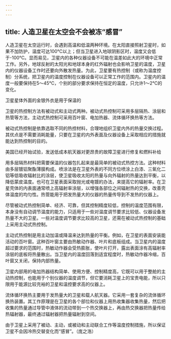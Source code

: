 ```yaml
---
---
---
```

title: 人造卫星在太空会不会被冻“感冒”
---




人造卫星在太空运行时，会遇到高温和低温两种环境。在太阳直接照射卫星时，如果不加防护，温度可达100℃以上；但当卫星进入地球阴影区时，温度又会低于-100℃。显而易见，卫星内的各种仪器设备不可能在温差如此大的环境中正常工作。另外，地球反射的太阳光和地球本身的红外辐射也会影响卫星的温度，卫星内的仪器设备工作时还要向外散发热量。为此，卫星要有热控制（或称为温度控制）分系统，把卫星内的温度控制在仪器设备可以正常工作的范围内。卫星内的温度一般要保持在5～45℃，个别的部分要求保持在恒定的温度，只允许1～2℃的变化。

卫星星体外面的金银外衣是用于保温的



卫星的热控制方法有被动式和主动式两种。被动式热控制可采用多层隔热、涂层和热管等方法，主动式热控制可采用百叶窗、电加热器、流体循环换热等方法。

被动式热控制是依靠选取不同的热控材料，合理地组织卫星内外的热量交换过程。其优点是不需要消耗能量，只要在卫星的内外表面及仪器设备上采取相应的措施就能达到热控制的目的。

美国已经开始试验，发送低成本航天器对更昂贵的故障卫星进行修复和燃料补给



用多层隔热材料把需要保温的仪器包扎起来是最简单的被动式热控方法。这种材料由多层镀铝聚酯薄膜构成。喷涂法是在卫星外表的不同方位喷涂上白漆、三氧化二铝等低吸收辐射比的涂层，使卫星吸收太阳的热量与向外辐射的热量达到平衡，以降低蒙皮温度。也可在卫星表面采取抛光或电镀的办法，来提高它的辐射率。在卫星壳体的内表面通常喷上高辐射率涂层，以增强各部位之间辐射热的交换，改善壳体温度的均匀性。热管能用于把发热量大的仪器的热量传导到不发热的仪器上。

尽管被动式热控制简单、经济、可靠，但其控制精度较低，控制的温度范围有限，本身没有自动调节温度的能力，只适用于一些对温度调节要求比较低、仪器设备发热量不大的卫星。一些对温度调节要求比较高的卫星，还需在被动式热控制的基础上采用主动式热控制。

主动式热控制是用主动加温或降温来达到热量的平衡。例如，在卫星的表面安装能活动的百叶窗。这种百叶窗主要由热敏动作器、叶片和底板组成。当卫星内的温度超过要求的范围时，热敏动作器会受热膨胀，使叶片打开，露出表面涂有高辐射率涂层的底板将热量散出。当卫星内的温度回落到适宜程度时，热敏动作器冷缩，百叶窗又关闭，保持内部热量。

卫星内部用的电加热器结构简单、使用方便、控制精度高，它既可以用于整舱的主动热控制，也能用于个别仪器的温度调节，但它要消耗卫星上的宝贵电能，所以只限用于能源比较充裕的卫星和温控要求高的仪器上。

流体循环换热主要用于发热量大的卫星和载人航天器。它采用一套复杂的流体循环换热装置。其工作原理是在卫星的各个部位和仪器上用热收集器收集热量，然后把收集的热量通过导管中液体的流动带到一个热交换器上，再由热交换器把热量传给热辐射器，最终通过辐射器把热量辐射到空间。

由于卫星上采用了被动、主动，或被动和主动联合工作等温度控制措施，所以保证卫星不会因冷热交替变化而“感冒”。（庞之浩）